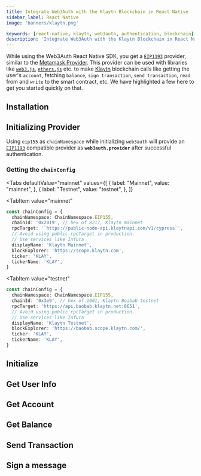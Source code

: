 ```yaml
---
title: Integrate Web3Auth with the Klaytn Blockchain in React Native
sidebar_label: React Native
image: 'banners/klaytn.png'

keywords: [react-native, klaytn, web3auth, authentication, blockchain]
description: 'Integrate Web3Auth with the Klaytn Blockchain in React Native | Embedded Wallets'
---
```



<SEO
  title="Integrate Web3Auth with the Klaytn Blockchain in React Native"
  description="Integrate Web3Auth with the Klaytn Blockchain in React Native | Embedded Wallets"
  image="https://web3auth.io/docs/banners/klaytn.png"
  slug="/embedded-wallets/connect-blockchain/evm/klaytn/react-native"
/>

While using the Web3Auth React Native SDK, you get a [`EIP1193`](https://eips.ethereum.org/EIPS/eip-1193) provider, similar to the [Metamask Provider](https://docs.metamask.io/guide/ethereum-provider.html). This provider can be used with libraries like [`web3.js`](https://web3js.readthedocs.io/en/v1.2.8/getting-started.html), [`ethers.js`](https://docs.ethers.io/v5/getting-started/) etc. to make [Klaytn](https://klaytn.foundation) blockchain calls like getting the user's `account`, fetching `balance`, `sign transaction`, `send transaction`, `read` from and `write` to the smart contract, etc. We have highlighted a few here to get you started quickly on that.

## Installation

<InstallationSnippet />

## Initializing Provider

Using `eip155` as `chainNamespace` while initializing `web3auth` will provide an [`EIP1193`](https://eips.ethereum.org/EIPS/eip-1193) compatible provider as **`web3auth.provider`** after successful authentication.

### Getting the `chainConfig`

<Tabs
 defaultValue="mainnet"
  values={[
    { label: "Mainnet", value: "mainnet", },
    { label: "Testnet", value: "testnet", },
  ]}
>
<TabItem
  value="mainnet"
>

```typescript
const chainConfig = {
  chainNamespace: ChainNamespace.EIP155,
  chainId: '0x2019', // hex of 8217, Klaytn mainnet
  rpcTarget: '`https://public-node-api.klaytnapi.com/v1/cypress`',
  // Avoid using public rpcTarget in production.
  // Use services like Infura
  displayName: 'Klaytn Mainnet',
  blockExplorer: 'https://scope.klaytn.com',
  ticker: 'KLAY',
  tickerName: 'KLAY',
}
```

</TabItem>

<TabItem
  value="testnet"
>

```typescript
const chainConfig = {
  chainNamespace: ChainNamespace.EIP155,
  chainId: '0x3e9', // hex of 1001, Klaytn Boabab testnet
  rpcTarget: 'https://api.baobab.klaytn.net:8651',
  // Avoid using public rpcTarget in production.
  // Use services like Infura
  displayName: 'Klaytn Testnet',
  blockExplorer: 'https://baobab.scope.klaytn.com/',
  ticker: 'KLAY',
  tickerName: 'KLAY',
}
```

</TabItem>
</Tabs>

## Initialize

<InitialisationSnippet />

## Get User Info

<UserInfoSnippet />

## Get Account

<GetAccountSnippet />

## Get Balance

<GetBalanceSnippet />

## Send Transaction

<SendTransactionSnippet />

## Sign a message

<SignMessageSnippet />
